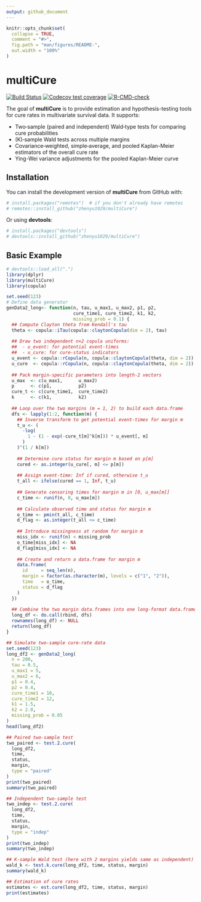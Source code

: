 ```yaml
---
output: github_document
---
```


<!-- README.md is generated from README.Rmd. Please edit that file -->

```r
knitr::opts_chunk$set(
  collapse = TRUE,
  comment = "#>",
  fig.path = "man/figures/README-",
  out.width = "100%"
)
```

# multiCure

[![Build Status](https://github.com/zhenyu1029/multiCure/workflows/R-CMD-check/badge.svg)](https://github.com/zhenyu1029/multiCure/actions)
[![Codecov test coverage](https://codecov.io/gh/zhenyu1029/multiCure/branch/main/graph/badge.svg)](https://codecov.io/gh/zhenyu1029/multiCure?branch=main)
[![R-CMD-check](https://github.com/zhenyu1029/multiCure/actions/workflows/R-CMD-check.yaml/badge.svg)](https://github.com/zhenyu1029/multiCure/actions/workflows/R-CMD-check.yaml)

The goal of **multiCure** is to provide estimation and hypothesis-testing tools 
for cure rates in multivariate survival data. It supports:

- Two‐sample (paired and independent) Wald‐type tests for comparing cure probabilities  
- \(K\)‐sample Wald tests across multiple margins  
- Covariance‐weighted, simple‐average, and pooled Kaplan-Meier estimators of the overall cure rate  
- Ying-Wei variance adjustments for the pooled Kaplan-Meier curve  

## Installation

You can install the development version of **multiCure** from GitHub with:

```r
# install.packages("remotes")  # if you don't already have remotes
# remotes::install_github("zhenyu1029/multiCure")
```

Or using **devtools**:

```r
# install.packages("devtools")
# devtools::install_github("zhenyu1029/multiCure")
```

## Basic Example

```r
# devtools::load_all(".")
library(dplyr)
library(multiCure)
library(copula)

set.seed(123)
# Define data generator
genData2_long<- function(n, tau, u_max1, u_max2, p1, p2, 
                         cure_time1, cure_time2, k1, k2, 
                         missing_prob = 0.1) {
  ## Compute Clayton theta from Kendall's tau
  theta <- copula::iTau(copula::claytonCopula(dim = 2), tau)
  
  ## Draw two independent n×2 copula uniforms:
  ##  - u_event: for potential event-times
  ##  - u_cure: for cure-status indicators
  u_event <- copula::rCopula(n, copula::claytonCopula(theta, dim = 2))
  u_cure  <- copula::rCopula(n, copula::claytonCopula(theta, dim = 2))
  
  ## Pack margin-specific parameters into length-2 vectors
  u_max  <- c(u_max1,      u_max2)
  p      <- c(p1,          p2)
  cure_t <- c(cure_time1,  cure_time2)
  k      <- c(k1,          k2)
  
  ## Loop over the two margins (m = 1, 2) to build each data.frame
  dfs <- lapply(1:2, function(m) {
    ## Inverse transform to get potential event-times for margin m
    t_u <- (
      -log(
        1 - (1 - exp(-cure_t[m]^k[m])) * u_event[, m]
      )
    )^(1 / k[m])
    
    ## Determine cure status for margin m based on p[m]
    cured <- as.integer(u_cure[, m] <= p[m])
    
    ## Assign event-time: Inf if cured, otherwise t_u
    t_all <- ifelse(cured == 1, Inf, t_u)
    
    ## Generate censoring times for margin m in [0, u_max[m]]
    c_time <- runif(n, 0, u_max[m])
    
    ## Calculate observed time and status for margin m
    o_time <- pmin(t_all, c_time)
    d_flag <- as.integer(t_all <= c_time)
    
    ## Introduce missingness at random for margin m
    miss_idx <- runif(n) < missing_prob
    o_time[miss_idx] <- NA
    d_flag[miss_idx] <- NA
    
    ## Create and return a data.frame for margin m
    data.frame(
      id     = seq_len(n),
      margin = factor(as.character(m), levels = c("1", "2")),
      time   = o_time,
      status = d_flag
    )
  })
  
  ## Combine the two margin data.frames into one long-format data.frame
  long_df <- do.call(rbind, dfs)
  rownames(long_df) <- NULL
  return(long_df)
}

## Simulate two‐sample cure‐rate data
set.seed(123)
long_df2 <- genData2_long(
  n = 200,
  tau = 0.5,
  u_max1 = 5,
  u_max2 = 6,
  p1 = 0.4,
  p2 = 0.4,
  cure_time1 = 10,
  cure_time2 = 12,
  k1 = 1.5,
  k2 = 2.0,
  missing_prob = 0.05
)
head(long_df2)

## Paired two‐sample test
two_paired <- test.2.cure(
  long_df2,
  time,
  status,
  margin,
  type = "paired"
)
print(two_paired)
summary(two_paired)

## Independent two‐sample test
two_indep <- test.2.cure(
  long_df2,
  time,
  status,
  margin,
  type = "indep"
)
print(two_indep)
summary(two_indep)

## K‐sample Wald test (here with 2 margins yields same as independent)
wald_k <- test.k.cure(long_df2, time, status, margin)
summary(wald_k)

## Estimation of cure rates
estimates <- est.cure(long_df2, time, status, margin)
print(estimates)
```

